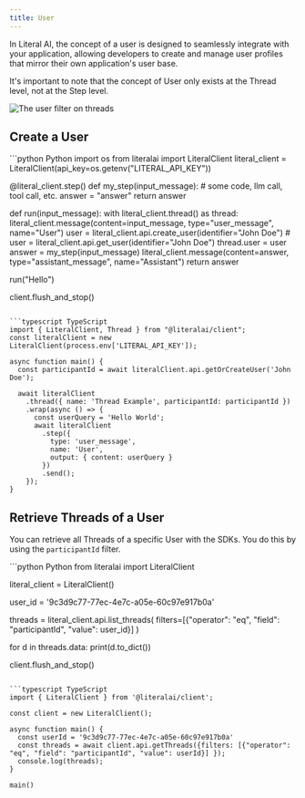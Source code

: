 ```yaml
---
title: User
---
```


In Literal AI, the concept of a user is designed to seamlessly integrate with your application, allowing developers to create and manage user profiles that mirror their own application's user base.

It's important to note that the concept of User only exists at the Thread level, not at the Step level.


<Frame caption="Filtering Threads by User">     
  <img
    src="/images/user-filter.png"
    alt="The user filter on threads"
  />
</Frame>


## Create a User

<CodeGroup>
```python Python
import os
from literalai import LiteralClient
literal_client = LiteralClient(api_key=os.getenv("LITERAL_API_KEY"))

@literal_client.step()
def my_step(input_message):
    # some code, llm call, tool call, etc.
    answer = "answer"
    return answer

def run(input_message):
    with literal_client.thread() as thread:
        literal_client.message(content=input_message, type="user_message", name="User")
        user = literal_client.api.create_user(identifier="John Doe")
        # user = literal_client.api.get_user(identifier="John Doe")
        thread.user = user
        answer = my_step(input_message)
        literal_client.message(content=answer, type="assistant_message", name="Assistant")
    return answer

run("Hello")

client.flush_and_stop()
```

```typescript TypeScript
import { LiteralClient, Thread } from "@literalai/client";
const literalClient = new LiteralClient(process.env['LITERAL_API_KEY']);

async function main() {
  const participantId = await literalClient.api.getOrCreateUser('John Doe');

  await literalClient
    .thread({ name: 'Thread Example', participantId: participantId })
    .wrap(async () => {
      const userQuery = 'Hello World';
      await literalClient
        .step({
          type: 'user_message',
          name: 'User',
          output: { content: userQuery }
        })
        .send();
    });
}
```

</CodeGroup>

## Retrieve Threads of a User

You can retrieve all Threads of a specific User with the SDKs. You do this by using the `participantId` filter.


<CodeGroup>
```python Python
from literalai import LiteralClient

literal_client = LiteralClient()

user_id = '9c3d9c77-77ec-4e7c-a05e-60c97e917b0a'

threads = literal_client.api.list_threads(
    filters=[{"operator": "eq", "field": "participantId", "value": user_id}]
)

for d in threads.data:
    print(d.to_dict())

client.flush_and_stop()
```

```typescript TypeScript
import { LiteralClient } from '@literalai/client';

const client = new LiteralClient();

async function main() {
  const userId = '9c3d9c77-77ec-4e7c-a05e-60c97e917b0a'
  const threads = await client.api.getThreads({filters: [{"operator": "eq", "field": "participantId", "value": userId}] });
  console.log(threads);
}

main()
```

</CodeGroup>